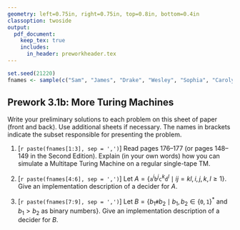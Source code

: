 ```yaml
---
geometry: left=0.75in, right=0.75in, top=0.8in, bottom=0.4in
classoption: twoside
output: 
  pdf_document:
    keep_tex: true
    includes:
      in_header: preworkheader.tex
---
```


```r
set.seed(21220)
fnames <- sample(c("Sam", "James", "Drake", "Wesley", "Sophia", "Carolyn", "Trevor", "Tristan", "Ryley"))
```

## Prework 3.1b: More Turing Machines

Write your preliminary solutions to each problem on this sheet of paper (front and back). Use additional sheets if necessary. The names in brackets indicate the subset responsible for presenting the problem.

1. [`r paste(fnames[1:3], sep = ',')`] Read pages 176--177 (or pages 148--149 in the Second Edition). Explain (in your own words) how you can simulate a Multitape Turing Machine on a regular single-tape TM.

2. [`r paste(fnames[4:6], sep = ',')`]  Let $A = \{\mathtt{a}^i\mathtt{b}^j\mathtt{c}^k\mathtt{d}^l \mid ij = kl,\, i,j,k,l\geq 1\}$. Give an implementation description of a decider for $A$.

3. [`r paste(fnames[7:9], sep = ',')`]  Let $B = \{b_1\mathtt{\#}b_2 \mid b_1,b_2\in\{\mathtt{0},\mathtt{1}\}^\ast \text{ and } b_1 > b_2 \text{ as binary numbers}\}$. Give an implementation description of a decider for $B$.

\medskip
\mbox{}\xrfill[2pt]{1pt}\textsc{\small begin your solutions below this line}\xrfill[2pt]{1pt}\mbox{}

    